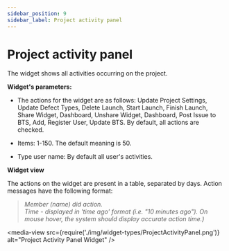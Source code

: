 ```yaml
---
sidebar_position: 9
sidebar_label: Project activity panel
---
```


# Project activity panel

The widget shows all activities occurring on the project.

**Widget's parameters:**

- The actions for the widget are as follows: Update Project Settings, Update Defect Types, Delete Launch, Start Launch, Finish Launch, Share Widget, Dashboard, Unshare Widget, Dashboard, Post Issue to BTS, Add, Register User, Update BTS. By default, all actions are checked.

- Items: 1-150. The default meaning is 50.

- Type user name: By default all user's activities.

**Widget view**

The actions on the widget are present in a table, separated by days. Action messages have the following format:

>   *Member (name) did action.*  
>   *Time - displayed in 'time ago' format (i.e. "10 minutes ago"). On mouse hover, the system should display accurate action time.)*

<media-view src={require('./img/widget-types/ProjectActivityPanel.png')} alt="Project Activity Panel Widget" />
